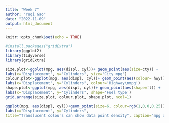 ```yaml
---
title: "Week 7"
author: "Yuqi Gao"
date: "2022-11-09"
output: html_document
---
```


```r
knitr::opts_chunk$set(echo = TRUE)
```

```r
#install.packages("gridExtra")
library(ggplot2)
library(tidyverse)
library(gridExtra)
```

```r
size.plot<-ggplot(mpg, aes(displ, cyl))+ geom_point(aes(size=cty)) +
labs(x='Displacement', y='Cylinders', size='City mpg')
colour.plot<-ggplot(mpg, aes(displ, cyl))+ geom_point(aes(colour= hwy)) +
labs(x='Displacement', y='Cylinders', colour='Highway\nmpg')
shape.plot<-ggplot(mpg, aes(displ, cyl))+ geom_point(aes(shape=fl)) +
labs(x='Displacement', y='Cylinders', shape='Fuel type')
grid.arrange(size.plot, colour.plot, shape.plot, ncol=1)

```

```r
ggplot(mpg, aes(displ, cyl))+geom_point(size=6, colour=rgb(1,0,0,0.25))+
labs(x="Displacement", y="Cylinders",
title="Translucent colours can show data point density", caption="mpg dataset")

```

